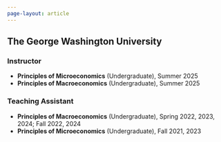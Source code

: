 ```yaml
---
page-layout: article
---
```


## The George Washington University

### Instructor
- **Principles of Microeconomics** (Undergraduate), Summer 2025  
- **Principles of Macroeconomics** (Undergraduate), Summer 2025  

### Teaching Assistant
- **Principles of Macroeconomics** (Undergraduate), Spring 2022, 2023, 2024; Fall 2022, 2024  
- **Principles of Microeconomics** (Undergraduate), Fall 2021, 2023  



